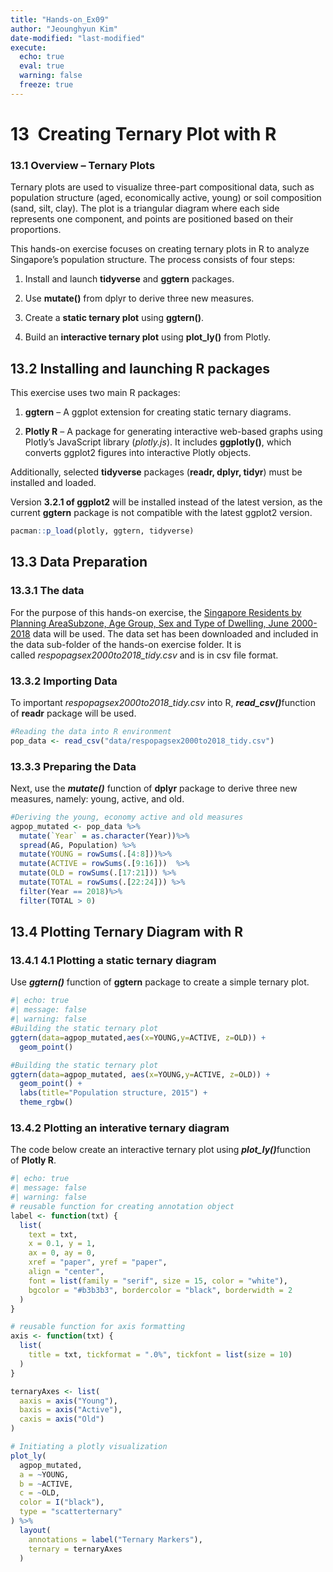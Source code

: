 ```yaml
---
title: "Hands-on_Ex09"
author: "Jeounghyun Kim"
date-modified: "last-modified" 
execute:
  echo: true
  eval: true
  warning: false
  freeze: true
---
```


# **13  Creating Ternary Plot with R**

### **13.1 Overview – Ternary Plots**

Ternary plots are used to visualize three-part compositional data, such as population structure (aged, economically active, young) or soil composition (sand, silt, clay). The plot is a triangular diagram where each side represents one component, and points are positioned based on their proportions.

This hands-on exercise focuses on creating ternary plots in R to analyze Singapore's population structure. The process consists of four steps:

1.  Install and launch **tidyverse** and **ggtern** packages.

2.  Use **mutate()** from dplyr to derive three new measures.

3.  Create a **static ternary plot** using **ggtern()**.

4.  Build an **interactive ternary plot** using **plot_ly()** from Plotly.

## **13.2 Installing and launching R packages**

This exercise uses two main R packages:

1.  **ggtern** – A ggplot extension for creating static ternary diagrams.

2.  **Plotly R** – A package for generating interactive web-based graphs using Plotly’s JavaScript library (*plotly.js*). It includes **ggplotly()**, which converts ggplot2 figures into interactive Plotly objects.

Additionally, selected **tidyverse** packages (**readr, dplyr, tidyr**) must be installed and loaded.

::: callout-important
Version **3.2.1 of ggplot2** will be installed instead of the latest version, as the current **ggtern** package is not compatible with the latest ggplot2 version.
:::

```r
pacman::p_load(plotly, ggtern, tidyverse)
```

## **13.3 Data Preparation**

### **13.3.1 The data**

For the purpose of this hands-on exercise, the [Singapore Residents by Planning AreaSubzone, Age Group, Sex and Type of Dwelling, June 2000-2018](https://www.singstat.gov.sg/find-data/search-by-theme/population/geographic-distribution/latest-data) data will be used. The data set has been downloaded and included in the data sub-folder of the hands-on exercise folder. It is called *respopagsex2000to2018_tidy.csv* and is in csv file format.

### **13.3.2 Importing Data**

To important *respopagsex2000to2018_tidy.csv* into R, ***read_csv()***function of **readr** package will be used.

```r
#Reading the data into R environment
pop_data <- read_csv("data/respopagsex2000to2018_tidy.csv") 
```

### **13.3.3 Preparing the Data**

Next, use the ***mutate()*** function of **dplyr** package to derive three new measures, namely: young, active, and old.

```r
#Deriving the young, economy active and old measures
agpop_mutated <- pop_data %>%
  mutate(`Year` = as.character(Year))%>%
  spread(AG, Population) %>%
  mutate(YOUNG = rowSums(.[4:8]))%>%
  mutate(ACTIVE = rowSums(.[9:16]))  %>%
  mutate(OLD = rowSums(.[17:21])) %>%
  mutate(TOTAL = rowSums(.[22:24])) %>%
  filter(Year == 2018)%>%
  filter(TOTAL > 0)
```

## **13.4 Plotting Ternary Diagram with R**

### **13.4.1 4.1 Plotting a static ternary diagram**

Use ***ggtern()*** function of **ggtern** package to create a simple ternary plot.

```r
#| echo: true
#| message: false
#| warning: false
#Building the static ternary plot
ggtern(data=agpop_mutated,aes(x=YOUNG,y=ACTIVE, z=OLD)) +
  geom_point()

```

```r
#Building the static ternary plot
ggtern(data=agpop_mutated, aes(x=YOUNG,y=ACTIVE, z=OLD)) +
  geom_point() +
  labs(title="Population structure, 2015") +
  theme_rgbw()
```

### **13.4.2 Plotting an interative ternary diagram**

The code below create an interactive ternary plot using ***plot_ly()***function of **Plotly R**.

```r
#| echo: true
#| message: false
#| warning: false
# reusable function for creating annotation object
label <- function(txt) {
  list(
    text = txt, 
    x = 0.1, y = 1,
    ax = 0, ay = 0,
    xref = "paper", yref = "paper", 
    align = "center",
    font = list(family = "serif", size = 15, color = "white"),
    bgcolor = "#b3b3b3", bordercolor = "black", borderwidth = 2
  )
}

# reusable function for axis formatting
axis <- function(txt) {
  list(
    title = txt, tickformat = ".0%", tickfont = list(size = 10)
  )
}

ternaryAxes <- list(
  aaxis = axis("Young"), 
  baxis = axis("Active"), 
  caxis = axis("Old")
)

# Initiating a plotly visualization 
plot_ly(
  agpop_mutated, 
  a = ~YOUNG, 
  b = ~ACTIVE, 
  c = ~OLD, 
  color = I("black"), 
  type = "scatterternary"
) %>%
  layout(
    annotations = label("Ternary Markers"), 
    ternary = ternaryAxes
  )
```
